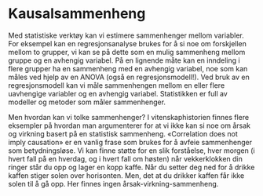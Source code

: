 # Kausalsammenheng

Med statistiske verktøy kan vi estimere sammenhenger mellom variabler. For eksempel kan en regresjonsanalyse brukes for å si noe om forskjellen mellom to grupper, vi kan se på dette som en mulig sammenheng mellom gruppe og en avhengig variabel. På en lignende måte kan en inndeling i flere grupper ha en sammenheng med en avhengig variabel, noe som kan måles ved hjelp av en ANOVA (også en regresjonsmodell!). Ved bruk av en regresjonsmodell kan vi måle sammenhengen mellom en eller flere uavhengige variabler og en avhengig variabel. Statistikken er full av modeller og metoder som måler sammenhenger.

Men hvordan kan vi tolke sammenhenger? I vitenskaphistorien finnes flere eksempler på hvordan man argumenterer for at vi ikke kan si noe om årsak og virkning basert på en statistisk sammenheng. «Correlation does not imply causation» er en vanlig frase som brukes for å avfeie sammenhenger som betydningsløse. Vi kan finne støtte for en slik forståelse, hver morgen (i hvert fall på en hverdag, og i hvert fall om høsten) når vekkerklokken din ringer står du opp og lager en kopp kaffe. Når du setter deg ned for å drikke kaffen stiger solen over horisonten. Men, det at du drikker kaffen får ikke solen til å gå opp. Her finnes ingen årsak-virkning-sammenheng.


